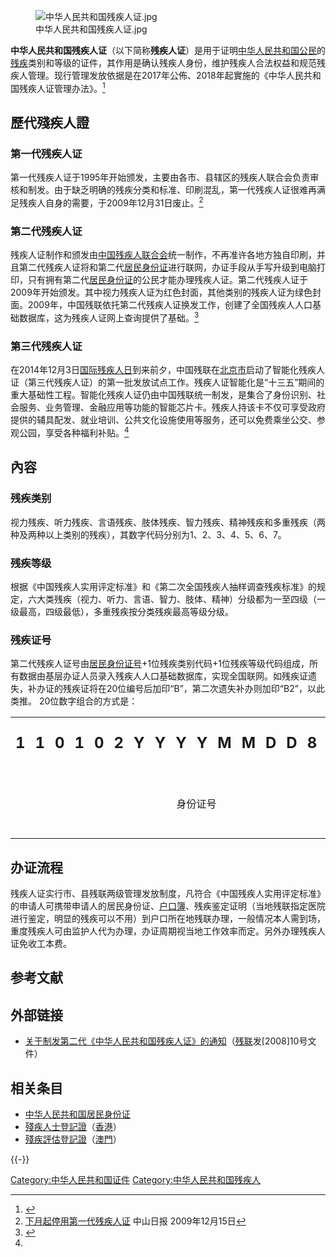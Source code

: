 [[File:中华人民共和国残疾人证.jpg|thumb]]

'''中华人民共和国残疾人证'''（以下简称'''残疾人证'''）是用于证明[[中华人民共和国公民|中华人民共和国公民]]的[[残疾|残疾]]类别和等级的证件，其作用是确认残疾人身份，维护残疾人合法权益和规范残疾人管理。现行管理发放依据是在2017年公佈、2018年起實施的《中华人民共和国残疾人证管理办法》。<ref>{{Cite web |url=http://www.beijing.gov.cn/zhengce/zhengcefagui/qtwj/201801/t20180112_776583.html |title=存档副本 |access-date=2022-03-27 |archive-date=2022-04-27 |archive-url=https://web.archive.org/web/20220427185336/http://www.beijing.gov.cn/zhengce/zhengcefagui/qtwj/201801/t20180112_776583.html }}</ref>

== 歷代殘疾人證 ==
=== 第一代残疾人证 ===
第一代残疾人证于1995年开始颁发，主要由各市、县辖区的残疾人联合会负责审核和制发。由于缺乏明确的残疾分类和标准、印刷混乱，第一代残疾人证很难再满足残疾人自身的需要，于2009年12月31日废止。<ref>[http://www.zsnews.cn/News/2009/12/15/1305842.shtml 下月起停用第一代残疾人证] {{Wayback|url=http://www.zsnews.cn/News/2009/12/15/1305842.shtml |date=20160304093329 }}中山日报 2009年12月15日</ref>

=== 第二代残疾人证 ===
残疾人证制作和颁发由[[中国残疾人联合会|中国残疾人联合会]]统一制作，不再准许各地方独自印刷，并且第二代残疾人证将和第二代[[中华人民共和国居民身份证|居民身份证]]进行联网，办证手段从手写升级到电脑打印，只有拥有第二代[[中华人民共和国居民身份证|居民身份证]]的公民才能办理残疾人证。第二代残疾人证于2009年开始颁发。其中视力残疾人证为红色封面，其他类别的残疾人证为绿色封面。2009年，中国残联依托第二代残疾人证换发工作，创建了全国残疾人人口基础数据库，这为残疾人证网上查询提供了基础。<ref name=ckxx>{{Cite web |url=http://china.cankaoxiaoxi.com/2014/1202/584572.shtml |title=中国残联启动智能化残疾人证首批发放试点工作，参考消息，2014-12-02 |accessdate=2014-12-02 |archive-date=2019-09-17 |archive-url=https://web.archive.org/web/20190917201541/http://china.cankaoxiaoxi.com/2014/1202/584572.shtml |dead-url=no }}</ref>

===第三代残疾人证===
在2014年12月3日[[国际残疾人日|国际残疾人日]]到来前夕，中国残联在[[北京市|北京市]]启动了智能化残疾人证（第三代残疾人证）的第一批发放试点工作。残疾人证智能化是“十三五”期间的重大基础性工程。智能化残疾人证仍由中国残联统一制发，是集合了身份识别、社会服务、业务管理、金融应用等功能的智能芯片卡。残疾人持该卡不仅可享受政府提供的辅具配发、就业培训、公共文化设施使用等服务，还可以免费乘坐公交、参观公园，享受各种福利补贴。<ref name=ckxx/>

== 內容 ==
=== 残疾类别 ===
视力残疾、听力残疾、言语残疾、肢体残疾、智力残疾、精神残疾和多重残疾（两种及两种以上类别的残疾），其数字代码分别为1、2、3、4、5、6、7。

=== 残疾等级 ===
根据《中国残疾人实用评定标准》和《第二次全国残疾人抽样调查残疾标准》的规定，六大类残疾（视力、听力、言语、智力、肢体、精神）分级都为一至四级（一级最高，四级最低），多重残疾按分类残疾最高等级分级。

=== 残疾证号 ===
第二代残疾人证号由[[中华人民共和国公民身份号码|居民身份证号]]+1位残疾类别代码+1位残疾等级代码组成，所有数据由基层办证人员录入残疾人人口基础数据库，实现全国联网。如残疾证遗失，补办证的残疾证将在20位编号后加印“B”，第二次遗失补办则加印“B2”，以此类推。
20位数字组合的方式是：<center>
{|border="2" cellpadding="4" cellspacing="0" style="margin: 1em 1em 1em 0; background: #f9f9f9; border: 1px #aaa solid; border-collapse: collapse;"
|- 
| bgcolor="#CCCCCC"|<font size="5">'''1'''</font>
| bgcolor="#CCCCCC"|<font size="5">'''1'''</font>
| bgcolor="#CCCCCC"|<font size="5">'''0'''</font>
| bgcolor="#CCCCCC"|<font size="5">'''1'''</font>
| bgcolor="#CCCCCC"|<font size="5">'''0'''</font>
| bgcolor="#CCCCCC"|<font size="5">'''2'''</font>
| bgcolor="#CCCCCC"|<font size="5">'''Y'''</font>
| bgcolor="#CCCCCC"|<font size="5">'''Y'''</font>
| bgcolor="#CCCCCC"|<font size="5">'''Y'''</font>
| bgcolor="#CCCCCC"|<font size="5">'''Y'''</font>
| bgcolor="#CCCCCC"|<font size="5">'''M'''</font>
| bgcolor="#CCCCCC"|<font size="5">'''M'''</font>
| bgcolor="#CCCCCC"|<font size="5">'''D'''</font>
| bgcolor="#CCCCCC"|<font size="5">'''D'''</font>
| bgcolor="#CCCCCC"|<font size="5">'''8'''</font>
| bgcolor="#CCCCCC"|<font size="5">'''8'''</font>
| bgcolor="#CCCCCC"|<font size="5">'''8'''</font>
| bgcolor="#CCCCCC"|<font size="5">'''X'''</font>
| bgcolor="#AFDFE4"|<font size="5"><center>'''1'''</center></font>
| bgcolor="#F0F8FF"|<font size="5"><center>'''3'''</center></font>
|- 
| bgcolor="#CCCCCC" colspan="18" align="center"|身份证号
| bgcolor="#AFDFE4" colspan="1" align="center"|类别码
| bgcolor="#F0F8FF" colspan="1" align="center"|等级码
|}</center>

== 办证流程 ==
残疾人证实行市、县残联两级管理发放制度，凡符合《中国残疾人实用评定标准》的申请人可携带申请人的居民身份证、[[中华人民共和国户籍制度|户口簿]]、残疾鉴定证明（当地残联指定医院进行鉴定，明显的残疾可以不用）到户口所在地残联办理，一般情况本人需到场，重度残疾人可由监护人代为办理，办证周期视当地工作效率而定。另外办理残疾人证免收工本费。

== 参考文献 ==
{{Reflist}}

== 外部链接 ==
*[https://archive.vn/20200512152754/http://www.cdpf.org.cn/zcwj1/bzgf/201406/t20140619_35181.shtml 关于制发第二代《中华人民共和国残疾人证》的通知]（[[中国残疾人联合会|残联]]发[2008]10号文件）

== 相关条目 ==
* [[中华人民共和国居民身份证|中华人民共和国居民身份证]]
* [[殘疾人士登記證|殘疾人士登記證]]（[[香港|香港]]）
* [[殘疾評估登記證|殘疾評估登記證]]（[[澳門|澳門]]）
{{-}}
{{中国残疾人}}
{{中华人民共和国内地身份证件}}
[[Category:中华人民共和国证件|Category:中华人民共和国证件]]
[[Category:中华人民共和国残疾人|Category:中华人民共和国残疾人]]
